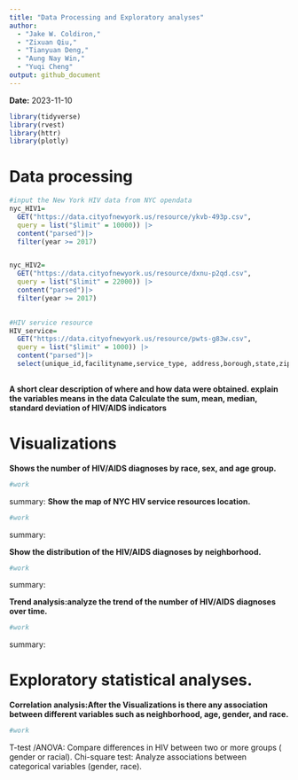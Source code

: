```yaml
---
title: "Data Processing and Exploratory analyses"
author: 
  - "Jake W. Coldiron,"
  - "Zixuan Qiu,"
  - "Tianyuan Deng,"
  - "Aung Nay Win,"
  - "Yuqi Cheng"
output: github_document
---
```


**Date:** 2023-11-10

```r
library(tidyverse)
library(rvest)
library(httr)
library(plotly)
```

# Data processing

```r
#input the New York HIV data from NYC opendata 
nyc_HIV1=
  GET("https://data.cityofnewyork.us/resource/ykvb-493p.csv",
  query = list("$limit" = 10000)) |>
  content("parsed")|>
  filter(year >= 2017)


nyc_HIV2=
  GET("https://data.cityofnewyork.us/resource/dxnu-p2qd.csv",
  query = list("$limit" = 22000)) |>
  content("parsed")|>
  filter(year >= 2017)
  
```

```r
#HIV service resource 
HIV_service=
  GET("https://data.cityofnewyork.us/resource/pwts-g83w.csv",
  query = list("$limit" = 1000)) |>
  content("parsed")|>
  select(unique_id,facilityname,service_type, address,borough,state,zipcode,latitude,longitude)
  
```
**A short  clear description of where and how data were obtained. explain the variables means in the data**
**Calculate the sum, mean, median, standard deviation of HIV/AIDS indicators** 


# Visualizations

**Shows the number of HIV/AIDS diagnoses by race, sex, and age group.**
```r
#work
```
summary:
**Show the map of NYC HIV service resources location.**
```r
#work
```
summary:

**Show the distribution of the HIV/AIDS diagnoses by neighborhood.** 
```r
#work
```
summary:

**Trend analysis:analyze the trend of the number of HIV/AIDS diagnoses over time.**
```r
#work
```
summary:

# Exploratory statistical analyses.
**Correlation analysis:After the Visualizations is there any association between different variables such as neighborhood, age, gender, and race.**

```r
#work
```
T-test /ANOVA: Compare differences in HIV between two or more groups ( gender or racial).
Chi-square test: Analyze associations between categorical variables (gender, race).
